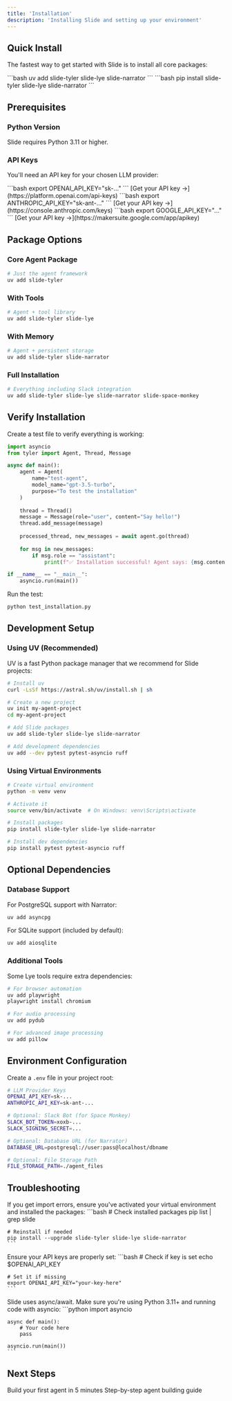 ```yaml
---
title: 'Installation'
description: 'Installing Slide and setting up your environment'
---
```


## Quick Install

The fastest way to get started with Slide is to install all core packages:

<Tabs>
  <Tab title="uv (Recommended)">
    ```bash
    uv add slide-tyler slide-lye slide-narrator
    ```
  </Tab>
  <Tab title="pip">
    ```bash
    pip install slide-tyler slide-lye slide-narrator
    ```
  </Tab>
</Tabs>

## Prerequisites

### Python Version
Slide requires Python 3.11 or higher.

### API Keys
You'll need an API key for your chosen LLM provider:

<AccordionGroup>
  <Accordion title="OpenAI">
    ```bash
    export OPENAI_API_KEY="sk-..."
    ```
    [Get your API key →](https://platform.openai.com/api-keys)
  </Accordion>
  
  <Accordion title="Anthropic">
    ```bash
    export ANTHROPIC_API_KEY="sk-ant-..."
    ```
    [Get your API key →](https://console.anthropic.com/keys)
  </Accordion>
  
  <Accordion title="Google">
    ```bash
    export GOOGLE_API_KEY="..."
    ```
    [Get your API key →](https://makersuite.google.com/app/apikey)
  </Accordion>
</AccordionGroup>

## Package Options

### Core Agent Package
```bash
# Just the agent framework
uv add slide-tyler
```

### With Tools
```bash
# Agent + tool library
uv add slide-tyler slide-lye
```

### With Memory
```bash
# Agent + persistent storage
uv add slide-tyler slide-narrator
```

### Full Installation
```bash
# Everything including Slack integration
uv add slide-tyler slide-lye slide-narrator slide-space-monkey
```

## Verify Installation

Create a test file to verify everything is working:

```python
import asyncio
from tyler import Agent, Thread, Message

async def main():
    agent = Agent(
        name="test-agent",
        model_name="gpt-3.5-turbo",
        purpose="To test the installation"
    )
    
    thread = Thread()
    message = Message(role="user", content="Say hello!")
    thread.add_message(message)
    
    processed_thread, new_messages = await agent.go(thread)
    
    for msg in new_messages:
        if msg.role == "assistant":
            print(f"✅ Installation successful! Agent says: {msg.content}")

if __name__ == "__main__":
    asyncio.run(main())
```

Run the test:
```bash
python test_installation.py
```

## Development Setup

### Using UV (Recommended)

UV is a fast Python package manager that we recommend for Slide projects:

```bash
# Install uv
curl -LsSf https://astral.sh/uv/install.sh | sh

# Create a new project
uv init my-agent-project
cd my-agent-project

# Add Slide packages
uv add slide-tyler slide-lye slide-narrator

# Add development dependencies
uv add --dev pytest pytest-asyncio ruff
```

### Using Virtual Environments

```bash
# Create virtual environment
python -m venv venv

# Activate it
source venv/bin/activate  # On Windows: venv\Scripts\activate

# Install packages
pip install slide-tyler slide-lye slide-narrator

# Install dev dependencies
pip install pytest pytest-asyncio ruff
```

## Optional Dependencies

### Database Support

For PostgreSQL support with Narrator:
```bash
uv add asyncpg
```

For SQLite support (included by default):
```bash
uv add aiosqlite
```

### Additional Tools

Some Lye tools require extra dependencies:

```bash
# For browser automation
uv add playwright
playwright install chromium

# For audio processing
uv add pydub

# For advanced image processing
uv add pillow
```

## Environment Configuration

Create a `.env` file in your project root:

```bash
# LLM Provider Keys
OPENAI_API_KEY=sk-...
ANTHROPIC_API_KEY=sk-ant-...

# Optional: Slack Bot (for Space Monkey)
SLACK_BOT_TOKEN=xoxb-...
SLACK_SIGNING_SECRET=...

# Optional: Database URL (for Narrator)
DATABASE_URL=postgresql://user:pass@localhost/dbname

# Optional: File Storage Path
FILE_STORAGE_PATH=./agent_files
```

## Troubleshooting

<AccordionGroup>
  <Accordion title="Module Not Found Error">
    If you get import errors, ensure you've activated your virtual environment and installed the packages:
    ```bash
    # Check installed packages
    pip list | grep slide
    
    # Reinstall if needed
    pip install --upgrade slide-tyler slide-lye slide-narrator
    ```
  </Accordion>
  
  <Accordion title="API Key Errors">
    Ensure your API keys are properly set:
    ```bash
    # Check if key is set
    echo $OPENAI_API_KEY
    
    # Set it if missing
    export OPENAI_API_KEY="your-key-here"
    ```
  </Accordion>
  
  <Accordion title="Async/Await Errors">
    Slide uses async/await. Make sure you're using Python 3.11+ and running code with asyncio:
    ```python
    import asyncio
    
    async def main():
        # Your code here
        pass
    
    asyncio.run(main())
    ```
  </Accordion>
</AccordionGroup>

## Next Steps

<CardGroup cols={2}>
  <Card
    title="Quickstart Tutorial"
    icon="rocket"
    href="/quickstart"
  >
    Build your first agent in 5 minutes
  </Card>
  <Card
    title="Your First Agent"
    icon="robot"
    href="/guides/your-first-agent"
  >
    Step-by-step agent building guide
  </Card>
</CardGroup> 
